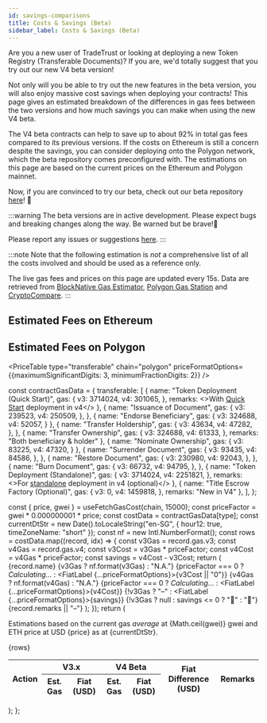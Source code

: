 ```yaml
---
id: savings-comparisons
title: Costs & Savings (Beta)
sidebar_label: Costs & Savings (Beta)
---
```



Are you a new user of TradeTrust or looking at deploying a new Token Registry (Transferable Documents)? If you are, we'd totally suggest that you try out our new V4 beta version!

Not only will you be able to try out the new features in the beta version, you will also enjoy massive cost savings when deploying your contracts!
This page gives an estimated breakdown of the differences in gas fees between the two versions and how much savings you can make when using the new V4 beta.

The V4 beta contracts can help to save up to about 92% in total gas fees compared to its previous versions.
If the costs on Ethereum is still a concern despite the savings, you can consider deploying onto the Polygon network, which the beta repository comes preconfigured with.
The estimations on this page are based on the current prices on the Ethereum and Polygon mainnet.

Now, if you are convinced to try our beta, check out our beta repository [here](https://github.com/Open-Attestation/token-registry/tree/beta)! 🎉

:::warning
The beta versions are in active development. Please expect bugs and breaking changes along the way. Be warned but be brave!💪

Please report any issues or suggestions [here](https://github.com/Open-Attestation/token-registry/issues).
:::

:::note
Note that the following estimation is _not_ a comprehensive list of all the costs involved and should be used as a reference only.

The live gas fees and prices on this page are updated every 15s. Data are retrieved from [BlockNative Gas Estimator](https://www.blocknative.com/gas-estimator), [Polygon Gas Station](https://polygon.technology) and [CryptoCompare](https://www.cryptocompare.com/).
:::

## Estimated Fees on Ethereum

<PriceTable type="transferable" chain="ethereum" />

## Estimated Fees on Polygon

<PriceTable type="transferable" chain="polygon" priceFormatOptions={{maximumSignificantDigits: 3, minimumFractionDigits: 2}} />


const contractGasData = {
  transferable: [
    {
      name: "Token Deployment (Quick Start)",
      gas: {
        v3: 3714024,
        v4: 301065,
      },
      remarks: <>With <a href="https://github.com/Open-Attestation/token-registry/tree/beta#quick-start" target="_blank">Quick Start</a> deployment in v4</>
    },
    {
      name: "Issuance of Document",
      gas: {
        v3: 239523,
        v4: 250509,
      },
    },
    {
      name: "Endorse Beneficiary",
      gas: {
        v3: 324688,
        v4: 52057,
      }
    },
    {
      name: "Transfer Holdership",
      gas: {
        v3: 43634,
        v4: 47282,
      },
    },
    {
      name: "Transfer Ownership",
      gas: {
        v3: 324688,
        v4: 61333,
      },
      remarks: "Both beneficiary & holder"
    },
    {
      name: "Nominate Ownership",
      gas: {
        v3: 83225,
        v4: 47320,
      }
    },
    {
      name: "Surrender Document",
      gas: {
        v3: 93435,
        v4: 84586,
      },
    },
    {
      name: "Restore Document",
      gas: {
        v3: 230980,
        v4: 92043,
      },
    },
    {
      name: "Burn Document",
      gas: {
        v3: 66732,
        v4: 94795,
      },
    },
    {
      name: "Token Deployment (Standalone)",
      gas: {
        v3: 3714024,
        v4: 2251821,
      },
      remarks: <>For <a href="https://github.com/Open-Attestation/token-registry/tree/beta#stand-alone-contract" target="_blank">standalone</a> deployment in v4 (optional)</>
    },
    {
      name: "Title Escrow Factory (Optional)",
      gas: {
        v3: 0,
        v4: 1459818,
      },
      remarks: "New in V4"
    },
  ],
};

  const { price, gwei } = useFetchGasCost(chain, 15000);
  const priceFactor = gwei * 0.000000001 * price;
  const costData = contractGasData[type];
  const currentDtStr = new Date().toLocaleString("en-SG", { hour12: true, timeZoneName: "short" });
  const nf = new Intl.NumberFormat();
  const rows = costData.map((record, idx) => {
    const v3Gas = record.gas.v3;
    const v4Gas = record.gas.v4;
    const v3Cost = v3Gas * priceFactor;
    const v4Cost = v4Gas * priceFactor;
    const savings = v4Cost - v3Cost;
    return (
      <tr key={idx}>
        <td>{record.name}</td>
        <td> {v3Gas ? nf.format(v3Gas) : "N.A."}</td>
        <td>{priceFactor === 0 ? <em>Calculating...</em> :
          <FiatLabel {...priceFormatOptions}>{v3Cost || "0"}</FiatLabel>}</td>
        <td> {v4Gas ? nf.format(v4Gas) : "N.A."}</td>
        <td>{priceFactor === 0 ? <em>Calculating...</em> :
          <FiatLabel {...priceFormatOptions}>{v4Cost}</FiatLabel>}</td>
        <td align="center">
            {!v3Gas ? "–" : <FiatLabel {...priceFormatOptions}>{savings}</FiatLabel>}
            {!v3Gas ? null : savings <= 0 ? "🔻" : "🔺"}
        </td>
        <td>{record.remarks || "–"}</td>
      </tr>
    );
  });
  return (
    <div>
      <p>
        Estimations based on the current
        gas <em>average</em> at <BoxTag>{Math.ceil(gwei)} gwei</BoxTag> and ETH price
        at USD <BoxTag><FiatLabel>{price}</FiatLabel></BoxTag> as at {currentDtStr}.
      </p>
      <table>
        <thead>
        <tr>
          <th rowSpan="2">Action</th>
          <th colSpan="2">V3.x</th>
          <th colSpan="2">V4 Beta</th>
          <th rowSpan="2">Fiat Difference (USD)</th>
          <th rowSpan="2">Remarks</th>
        </tr>
        <tr>
          <th>Est. Gas</th>
          <th>Fiat (USD)</th>
          <th>Est. Gas</th>
          <th>Fiat (USD)</th>
        </tr>
        </thead>
        <tbody>{rows}</tbody>
      </table>
    </div>
  );
};
